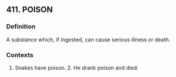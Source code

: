 ## 411. POISON
### Definition
A substance which, if ingested, can cause serious illness or death.

### Contexts
1. Snakes have poison. 2. He drank poison and died.


